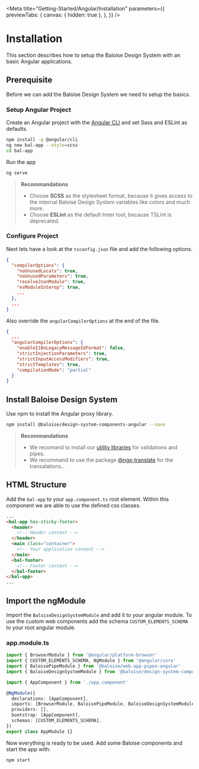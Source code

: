 
<Meta
  title="Getting-Started/Angular/Installation"
  parameters={{
    previewTabs: {
      canvas: { hidden: true },
    },
  }}
/>

# Installation

This section describes how to setup the Baloise Design System with an basic Angular applications.

## Prerequisite

Before we can add the Baloise Design System we need to setup the basics.

### Setup Angular Project

Create an Angular project with the [Angular CLI](https://cli.angular.io/) and set Sass and ESLint as defaults.

```bash
npm install -g @angular/cli
ng new bal-app --style=scss
cd bal-app
```

Run the app

```bash
ng serve
```

> **Recommandations**
>
> - Choose **SCSS** as the stylesheet format, because it gives access to the internal Baloise Design System variables like colors and much more.
> - Choose **ESLint** as the default linter tool, because TSLint is deprecated.

### Configure Project

Next lets have a look at the `tsconfig.json` file and add the following options.

```json
{
  "compilerOptions": {
    "noUnusedLocals": true,
    "noUnusedParameters": true,
    "resolveJsonModule": true,
    "esModuleInterop": true,
    ...
  },
  ...
}
```

Also override the `angularCompilerOptions` at the end of the file.

```json
{
  ...
  "angularCompilerOptions": {
    "enableI18nLegacyMessageIdFormat": false,
    "strictInjectionParameters": true,
    "strictInputAccessModifiers": true,
    "strictTemplates": true,
    "compilationMode": "partial"
  }
}
```

## Install Baloise Design System

Use npm to install the Angular proxy library.

```bash
npm install @baloise/design-system-components-angular --save
```

> **Recommandations**
>
> - We recomand to install our [utility libraries](https://github.com/baloise/web-app-utils) for validations and pipes.
> - We recommand to use the package [@ngx-translate](https://github.com/ngx-translate/core) for the transalations..


<Description markdown={InstallStyles} />


<Description markdown={InstallFonts} />

## HTML Structure

Add the `bal-app` to your `app.component.ts` root element. Within this component we are able to use the defined css classes.

```html
...
<bal-app has-sticky-footer>
  <header>
    <!-- Header content -->
  </header>
  <main class="container">
    <!-- Your application content -->
  </main>
  <bal-footer>
    <!-- Footer content -->
  </bal-footer>
</bal-app>
...
```

## Import the ngModule

Import the `BaloiseDesignSystemModule` and add it to your angular module. To use the custom web components add the schema `CUSTOM_ELEMENTS_SCHEMA` to your root angular module.

### app.module.ts

```typescript
import { BrowserModule } from '@angular/platform-browser'
import { CUSTOM_ELEMENTS_SCHEMA, NgModule } from '@angular/core'
import { BaloisePipeModule } from '@baloise/web-app-pipes-angular'
import { BaloiseDesignSystemModule } from '@baloise/design-system-components-angular'

import { AppComponent } from './app.component'

@NgModule({
  declarations: [AppComponent],
  imports: [BrowserModule, BaloisePipeModule, BaloiseDesignSystemModule.forRoot()],
  providers: [],
  bootstrap: [AppComponent],
  schemas: [CUSTOM_ELEMENTS_SCHEMA],
})
export class AppModule {}
```

Now everything is ready to be used. Add some Baloise components and start the app with:

```bash
npm start
```
